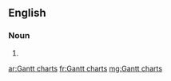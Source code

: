==English==

===Noun===
{{head|en|noun plural form}}

# {{plural of|Gantt chart|lang=en}}

[[ar:Gantt charts]]
[[fr:Gantt charts]]
[[mg:Gantt charts]]